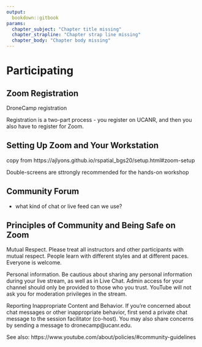 ```yaml
---
output:
  bookdown::gitbook
params:
  chapter_subject: "Chapter title missing"
  chapter_strapline: "Chapter strap line missing"
  chapter_body: "Chapter body missing"
---
```


# Participating

## Zoom Registration

DroneCamp registration 

Registration is a two-part process - you register on UCANR, and then you also have to register for Zoom.

## Setting Up Zoom and Your Workstation

copy from https://ajlyons.github.io/rspatial_bgs20/setup.html#zoom-setup

Double-screens are sttrongly recommended for the hands-on workshop



## Community Forum 

 - what kind of chat or live feed can we use?

## Principles of Community and Being Safe on Zoom

Mutual Respect. Please treat all instructors and other participants with mutual respect. People learn with different styles and at different paces. Everyone is welcome.

Personal information. Be cautious about sharing any personal information during your live stream, as well as in Live Chat. Admin access for your channel should only be provided to those who you trust. YouTube will not ask you for moderation privileges in the stream.

Reporting Inappropriate Content and Behavior. If you're concerned about chat messages or other inappropriate behavior, first send a private chat message to the session facilitator (co-host). You may also share concerns by sending a message to dronecamp@ucanr.edu.

See also: https://www.youtube.com/about/policies/#community-guidelines
